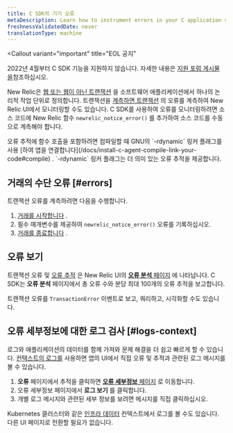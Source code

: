 ```yaml
---
title: C SDK의 기기 오류
metaDescription: Learn how to instrument errors in your C application so you can monitor them with New Relic.
freshnessValidatedDate: never
translationType: machine
---
```


<Callout
  variant="important"
  title="EOL 공지"
>
  2022년 4월부터 C SDK 기능을 지원하지 않습니다. 자세한 내용은 [지원 포럼 게시물 을](https://discuss.newrelic.com/t/q1-bulk-eol-announcement-fy23/181744)참조하십시오.
</Callout>

New Relic은 [웹 또는 웹이 아닌 트랜잭션](/docs/apm/transactions/intro-transactions/transactions-new-relic-apm) 을 소프트웨어 애플리케이션에서 하나의 논리적 작업 단위로 정의합니다. 트랜잭션을 [계측하면 트랜잭션](/docs/instrument-transactions-c-agent) 의 오류를 계측하여 New Relic UI에서 모니터링할 수도 있습니다. C SDK를 사용하여 오류를 모니터링하려면 소스 코드에 New Relic 함수 `newrelic_notice_error()` 를 추가하여 소스 코드를 수동으로 계측해야 합니다.

<Callout variant="tip">
  오류 추적에 함수 호출을 포함하려면 컴파일할 때 GNU의 `-rdynamic` 링커 플래그를 사용 [하여 앱을 연결합니다](/docs/install-c-agent-compile-link-your-code#compile) . `-rdynamic` 링커 플래그는 더 의미 있는 오류 추적을 제공합니다.
</Callout>

## 거래의 수단 오류 [#errors]

트랜잭션 오류를 계측하려면 다음을 수행합니다.

1. [거래를 시작합니다](/docs/instrument-transactions-c-agent#start-transaction) .
2. 필수 매개변수를 제공하여 `newrelic_notice_error()` 오류를 기록하십시오.
3. [거래를 종료합니다](/docs/instrument-transactions-c-agent#end-transaction) .

## 오류 보기

트랜잭션 오류 및 [오류 추적](#error-trace-examples) 은 New Relic UI의 [**오류 분석** 페이지](/docs/apm/applications-menu/error-analytics/error-analytics-manage-error-traces) 에 나타납니다. C SDK는 **오류 분석** 페이지에서 총 오류 수와 분당 최대 100개의 오류 추적을 보고합니다.

트랜잭션 오류를 `TransactionError` 이벤트로 보고, 쿼리하고, 시각화할 수도 있습니다.

## 오류 세부정보에 대한 로그 검사 [#logs-context]

로그와 애플리케이션의 데이터를 함께 가져와 문제 해결을 더 쉽고 빠르게 할 수 있습니다. [컨텍스트의 로그를](/docs/logs/logs-context/c-sdk-configure-logs-context/) 사용하면 앱의 UI에서 직접 오류 및 추적과 관련된 로그 메시지를 볼 수 있습니다.

1. **오류** 페이지에서 추적을 클릭하면 [**오류 세부정보** 페이지](/docs/apm/apm-ui-pages/error-analytics/errors-page-find-fix-verify-problems/) 로 이동합니다.
2. 오류 세부정보 페이지에서 **로그 보기** 를 클릭합니다.
3. 개별 로그 메시지와 관련된 세부 정보를 보려면 메시지를 직접 클릭하십시오.

Kubernetes 클러스터와 같은 [인프라 데이터](/docs/logs/forward-logs/forward-your-logs-using-infrastructure-agent/) 컨텍스트에서 로그를 볼 수도 있습니다. 다른 UI 페이지로 전환할 필요가 없습니다.